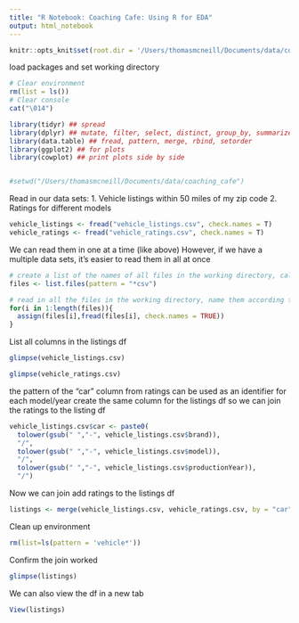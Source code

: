 ```yaml
---
title: "R Notebook: Coaching Cafe: Using R for EDA"
output: html_notebook
---
```


```r
knitr::opts_knit$set(root.dir = '/Users/thomasmcneill/Documents/data/coaching_cafe')
```

load packages and set working directory

```r
# Clear environment
rm(list = ls())
# Clear console
cat("\014")

library(tidyr) ## spread
library(dplyr) ## mutate, filter, select, distinct, group_by, summarize
library(data.table) ## fread, pattern, merge, rbind, setorder
library(ggplot2) ## for plots
library(cowplot) ## print plots side by side


#setwd("/Users/thomasmcneill/Documents/data/coaching_cafe")
```

Read in our data sets: 
1. Vehicle listings within 50 miles of my zip code 
2. Ratings for different models
```r
vehicle_listings <- fread("vehicle_listings.csv", check.names = T)
vehicle_ratings <- fread("vehicle_ratings.csv", check.names = T)
```

We can read them in one at a time (like above)
However, if we have a multiple data sets, it's easier to read them in all at once
```r
# create a list of the names of all files in the working directory, call the list "files"
files <- list.files(pattern = "*csv")

# read in all the files in the working directory, name them according to their filenames
for(i in 1:length(files)){
  assign(files[i],fread(files[i], check.names = TRUE))
}
```

List all columns in the listings df
```r
glimpse(vehicle_listings.csv)
```

```r
glimpse(vehicle_ratings.csv)
```

the pattern of the "car" column from ratings can be used as an identifier for each model/year
create the same column for the listings df so we can join the ratings to the listing df
```r
vehicle_listings.csv$car <- paste0(
  tolower(gsub(" ","-", vehicle_listings.csv$brand)),
  "/",
  tolower(gsub(" ","-", vehicle_listings.csv$model)),
  "/",
  tolower(gsub(" ","-", vehicle_listings.csv$productionYear)),
  "/")
```

Now we can join add ratings to the listings df
```r
listings <- merge(vehicle_listings.csv, vehicle_ratings.csv, by = "car", all.x = TRUE)
```

Clean up environment
```r
rm(list=ls(pattern = 'vehicle*'))
```

Confirm the join worked
```r
glimpse(listings)
```

We can also view the df in a new tab
```r
View(listings)
```

